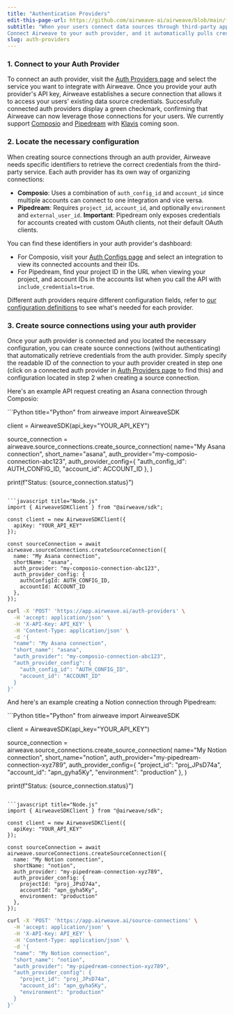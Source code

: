 ```yaml
---
title: "Authentication Providers"
edit-this-page-url: https://github.com/airweave-ai/airweave/blob/main/fern/docs/pages/auth-providers.mdx
subtitle: "When your users connect data sources through third-party applications like Composio, Airweave can reuse those existing connections instead of requiring separate authentication.
Connect Airweave to your auth provider, and it automatically pulls credentials from your users' already-authenticated sources, eliminating the need for users to sign in twice."
slug: auth-providers
---
```


### 1. Connect to your Auth Provider

To connect an auth provider, visit the [Auth Providers page](https://app.airweave.ai/auth-providers) and select the service you want to integrate with Airweave.
Once you provide your auth provider's API key, Airweave establishes a secure connection that allows it to access your users' existing data source credentials.
Successfully connected auth providers display a green checkmark, confirming that Airweave can now leverage those connections for your users.
We currently support [Composio](https://composio.dev/) and [Pipedream](https://pipedream.com/) with [Klavis](https://www.klavis.ai/) coming soon.

### 2. Locate the necessary configuration

When creating source connections through an auth provider, Airweave needs specific identifiers to retrieve the correct credentials from the third-party service.
Each auth provider has its own way of organizing connections:

- **Composio**: Uses a combination of `auth_config_id` and `account_id` since multiple accounts can connect to one integration and vice versa.
- **Pipedream**: Requires `project_id`, `account_id`, and optionally `environment` and `external_user_id`. **Important**: Pipedream only exposes credentials for accounts created with custom OAuth clients, not their default OAuth clients.

You can find these identifiers in your auth provider's dashboard:
- For Composio, visit your [Auth Configs page](https://platform.composio.dev/airweave/default/auth-configs) and select an integration to view its connected accounts and their IDs.
- For Pipedream, find your project ID in the URL when viewing your project, and account IDs in the accounts list when you call the API with `include_credentials=true`.

Different auth providers require different configuration fields, refer to [our configuration definitions](https://github.com/airweave-ai/airweave/blob/main/backend/airweave/platform/configs/config.py) to see what's needed for each provider.

### 3. Create source connections using your auth provider

Once your auth provider is connected and you located the necessary configuration, you can create source connections (without authenticating) that automatically retrieve credentials from the auth provider.
Simply specify the readable ID of the connection to your auth provider created in step one (click on a connected auth provider in [Auth Providers page](https://app.airweave.ai/auth-providers) to find this) and configuration located in step 2 when creating a source connection.

Here's an example API request creating an Asana connection through Composio:

<CodeBlocks>
```Python title="Python"
from airweave import AirweaveSDK

client = AirweaveSDK(api_key="YOUR_API_KEY")

source_connection = airweave.source_connections.create_source_connection(
    name="My Asana connection",
    short_name="asana",
    auth_provider="my-composio-connection-abc123",
    auth_provider_config={
        "auth_config_id": AUTH_CONFIG_ID,
        "account_id": ACCOUNT_ID
    },
)

print(f"Status: {source_connection.status}")
```

```javascript title="Node.js"
import { AirweaveSDKClient } from "@airweave/sdk";

const client = new AirweaveSDKClient({
  apiKey: "YOUR_API_KEY"
});

const sourceConnection = await airweave.sourceConnections.createSourceConnection({
  name: "My Asana connection",
  shortName: "asana",
  auth_provider: "my-composio-connection-abc123",
  auth_provider_config: {
    authConfigId: AUTH_CONFIG_ID,
    accountId: ACCOUNT_ID
  },
});
```

```bash title="cURL"
curl -X 'POST' 'https://app.airweave.ai/auth-providers' \
  -H 'accept: application/json' \
  -H 'X-API-Key: API_KEY' \
  -H 'Content-Type: application/json' \
  -d '{
  "name": "My Asana connection",
  "short_name": "asana",
  "auth_provider": "my-composio-connection-abc123",
  "auth_provider_config": {
    "auth_config_id": "AUTH_CONFIG_ID",
    "account_id": "ACCOUNT_ID"
  }
}'
```
</CodeBlocks>

And here's an example creating a Notion connection through Pipedream:

<CodeBlocks>
```Python title="Python"
from airweave import AirweaveSDK

client = AirweaveSDK(api_key="YOUR_API_KEY")

source_connection = airweave.source_connections.create_source_connection(
    name="My Notion connection",
    short_name="notion",
    auth_provider="my-pipedream-connection-xyz789",
    auth_provider_config={
        "project_id": "proj_JPsD74a",
        "account_id": "apn_gyha5Ky",
        "environment": "production"
    },
)

print(f"Status: {source_connection.status}")
```

```javascript title="Node.js"
import { AirweaveSDKClient } from "@airweave/sdk";

const client = new AirweaveSDKClient({
  apiKey: "YOUR_API_KEY"
});

const sourceConnection = await airweave.sourceConnections.createSourceConnection({
  name: "My Notion connection",
  shortName: "notion",
  auth_provider: "my-pipedream-connection-xyz789",
  auth_provider_config: {
    projectId: "proj_JPsD74a",
    accountId: "apn_gyha5Ky",
    environment: "production"
  },
});
```

```bash title="cURL"
curl -X 'POST' 'https://app.airweave.ai/source-connections' \
  -H 'accept: application/json' \
  -H 'X-API-Key: API_KEY' \
  -H 'Content-Type: application/json' \
  -d '{
  "name": "My Notion connection",
  "short_name": "notion",
  "auth_provider": "my-pipedream-connection-xyz789",
  "auth_provider_config": {
    "project_id": "proj_JPsD74a",
    "account_id": "apn_gyha5Ky",
    "environment": "production"
  }
}'
```
</CodeBlocks>
